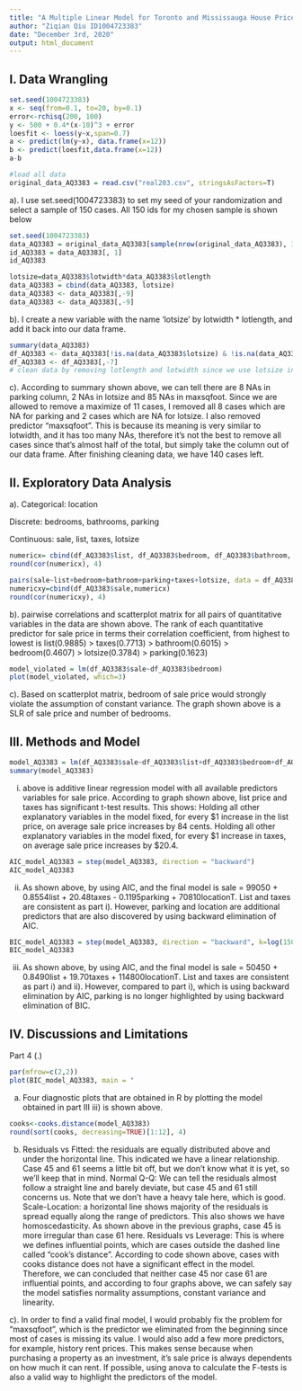 ```yaml
---
title: "A Multiple Linear Model for Toronto and Mississauga House Prices"
author: "Ziqian Qiu ID1004723383"
date: "December 3rd, 2020"
output: html_document
---
```


## I. Data Wrangling
```r
set.seed(1004723383)
x <- seq(from=0.1, to=20, by=0.1)
error<-rchisq(200, 100)
y <- 500 + 0.4*(x-10)^3 + error
loesfit <- loess(y~x,span=0.7)
a <- predict(lm(y~x), data.frame(x=12))
b <- predict(loesfit,data.frame(x=12))
a-b
```

```r
#load all data
original_data_AQ3383 = read.csv("real203.csv", stringsAsFactors=T)
```
a). I use set.seed(1004723383) to set my seed of your randomization and select a sample of 150 cases. All 150 ids for my chosen sample is shown below
```r
set.seed(1004723383)
data_AQ3383 = original_data_AQ3383[sample(nrow(original_data_AQ3383), 150), ]
id_AQ3383 = data_AQ3383[, 1]
id_AQ3383
```

```r
lotsize=data_AQ3383$lotwidth*data_AQ3383$lotlength
data_AQ3383 = cbind(data_AQ3383, lotsize)
data_AQ3383 <- data_AQ3383[,-9]
data_AQ3383 <- data_AQ3383[,-9]
```
b). I create a new variable with the name ‘lotsize’ by lotwidth * lotlength, and add it back into our data frame.

```r
summary(data_AQ3383)
df_AQ3383 <- data_AQ3383[!is.na(data_AQ3383$lotsize) & !is.na(data_AQ3383$parking) & !is.na(data_AQ3383$taxes),]
df_AQ3383 <- df_AQ3383[,-7]
# clean data by removing lotlength and lotwidth since we use lotsize instead of them

```

c). According to summary shown above, we can tell there are 8 NAs in parking column, 2 NAs in lotsize and 85 NAs in maxsqfoot. Since we are allowed to remove a maximize of 11 cases, I removed all 8 cases which are NA for parking and 2 cases which are NA for lotsize. I also removed predictor "maxsqfoot". This is because its meaning is very similar to lotwidth, and it has too many NAs, therefore it's not the best to remove all cases since that's almost half of the total, but simply take the column out of our data frame.
After finishing cleaning data, we have 140 cases left. 

## II. Exploratory Data Analysis
a). Categorical: location

Discrete: bedrooms, bathrooms, parking 

Continuous: sale, list, taxes, lotsize

```r
numericx= cbind(df_AQ3383$list, df_AQ3383$bedroom, df_AQ3383$bathroom, df_AQ3383$parking, df_AQ3383$taxes, df_AQ3383$lotsize)
round(cor(numericx), 4)
```

```r
pairs(sale~list+bedroom+bathroom+parking+taxes+lotsize, data = df_AQ3383, main="scatterplot matrix AQ3383")
numericxy=cbind(df_AQ3383$sale,numericx)
round(cor(numericxy), 4)
```

b). pairwise correlations and scatterplot matrix for all pairs of quantitative variables in the data are shown above. The rank of each quantitative predictor for sale price in terms their correlation coefficient, from highest to lowest is list(0.9885) > taxes(0.7713) > bathroom(0.6015) > bedroom(0.4607) > lotsize(0.3784) > parking(0.1623)

```r
model_violated = lm(df_AQ3383$sale~df_AQ3383$bedroom)
plot(model_violated, which=3)
```

c). Based on scatterplot matrix, bedroom of sale price would strongly violate the assumption of constant variance. The graph shown above is a SLR of sale price and number of bedrooms. 

## III. Methods and Model
```r
model_AQ3383 = lm(df_AQ3383$sale~df_AQ3383$list+df_AQ3383$bedroom+df_AQ3383$bathroom+df_AQ3383$parking+df_AQ3383$taxes+df_AQ3383$location+df_AQ3383$lotsize)
summary(model_AQ3383)
```

i) above is additive linear regression model with all available predictors variables for sale price. According to graph shown above, list price and taxes has significant t-test results. This shows:
Holding all other explanatory variables in the model fixed, for every $1 increase in the
list price, on average sale price increases by 84 cents. Holding all other explanatory variables in the model fixed, for every $1 increase in taxes, on average sale price increases by $20.4. 

```r
AIC_model_AQ3383 = step(model_AQ3383, direction = "backward")
AIC_model_AQ3383
```

ii) As shown above, by using AIC, and the final model is sale = 99050 + 0.8554list + 20.48taxes - 0.1195parking + 70810locationT. List and taxes are consistent as part i). However, parking and location are additional predictors that are also discovered by using backward elimination of AIC.

```r
BIC_model_AQ3383 = step(model_AQ3383, direction = "backward", k=log(150))
BIC_model_AQ3383
```

iii) As shown above, by using AIC, and the final model is sale = 50450 + 0.8490list + 19.70taxes + 114800locationT. List and taxes are consistent as part i) and ii). However, compared to part i), which is using backward elimination by AIC, parking is no longer highlighted by using backward elimination of BIC. 

## IV. Discussions and Limitations

Part 4 (.)
```r
par(mfrow=c(2,2))
plot(BIC_model_AQ3383, main = "                                              AQ3383")
```

a) Four diagnostic plots that are obtained in R by plotting the model obtained in part III iii) is shown above.

```r
cooks<-cooks.distance(model_AQ3383)
round(sort(cooks, decreasing=TRUE)[1:12], 4)
```
b) Residuals vs Fitted: the residuals are equally distributed above and under the horizontal line. This indicated we have a linear relationship. Case 45 and 61 seems a little bit off, but we don't know what it is yet, so we'll keep that in mind. Normal Q-Q: We can tell the residuals almost follow a straight line and barely deviate, but case 45 and 61 still concerns us. Note that we don't have a heavy tale here, which is good. Scale-Location: a horizontal line shows majority of the residuals is spread equally along the range of predictors. This also shows we have homoscedasticity. As shown above in the previous graphs, case 45 is more irregular than case 61 here. Residuals vs Leverage:  This is where we defines influential points, which are cases outside the dashed line called "cook's distance". According to code shown above, cases with cooks distance does not have a significant effect in the model. Therefore, we can concluded that neither case 45 nor case 61 are influential points, and according to four graphs above, we can safely say the model satisfies normality assumptions, constant variance and linearity. 

c). In order to find a valid final model, I would probably fix the problem for "maxsqfoot", which is the predictor we eliminated from the beginning since most of cases is missing its value. I would also add a few more predictors, for example, history rent prices. This makes sense because when purchasing a property as an investment, it's sale price is always dependents on how much it can rent. If possible, using anova to calculate the F-tests is also a valid way to highlight the predictors of the model. 



